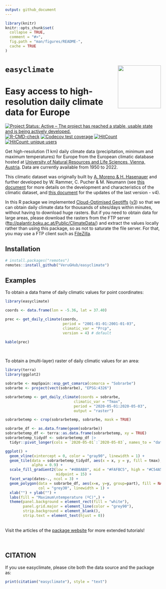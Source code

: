 ```yaml
---
output: github_document
---
```


<!-- README.md is generated from README.Rmd. Please edit that file -->

```r
library(knitr)
knitr::opts_chunk$set(
  collapse = TRUE,
  comment = "#>",
  fig.path = "man/figures/README-",
  cache = TRUE
)

```

# `easyclimate` <a href='https://verughub.github.io/easyclimate/'><img src="man/figures/easyclimate_logo_small.png" align="right" height="139"/></a>

# Easy access to high-resolution daily climate data for Europe

<!-- badges: start -->

[![Project Status: Active -- The project has reached a stable, usable state and is being actively developed.](https://www.repostatus.org/badges/latest/active.svg)](https://www.repostatus.org/#active) [![R-CMD-check](https://github.com/VeruGHub/easyclimate/actions/workflows/R-CMD-check.yaml/badge.svg)](https://github.com/VeruGHub/easyclimate/actions/workflows/R-CMD-check.yaml) [![Codecov test coverage](https://codecov.io/gh/VeruGHub/easyclimate/branch/master/graph/badge.svg)](https://codecov.io/gh/VeruGHub/easyclimate?branch=master) [![HitCount](https://hits.dwyl.com/VeruGHub/easyclimate.svg?style=flat-square)](http://hits.dwyl.com/VeruGHub/easyclimate) [![HitCount: unique users](https://hits.dwyl.com/VeruGHub/easyclimate.svg?style=flat-square&show=unique)](http://hits.dwyl.com/VeruGHub/easyclimate)

<!-- badges: end -->

Get high-resolution (1 km) daily climate data (precipitation, minimum and maximum temperatures) for Europe from the European climatic database hosted at [University of Natural Resources and Life Sciences, Vienna, Austria](https://boku.ac.at/en/wabo/waldbau/wir-ueber-uns/daten). Data are currently available from 1950 to 2022.

This climatic dataset was originally built by [A. Moreno & H. Hasenauer](https://doi.org/10.1002/joc.4436) and further developed by W. Rammer, C. Pucher & M. Neumann (see [this document](https://github.com/VeruGHub/easyclimate/tree/master/inst/Description_Evaluation_Validation_Downscaled_Climate_Data_v2.pdf) for more details on the development and characteristics of the climatic dataset, and [this document](https://doi.org/10.6084/m9.figshare.22962671.v1) for the updates of the last version - v4).

In this R package we implemented [Cloud-Optimised Geotiffs](https://www.cogeo.org/) ([v3](https://github.com/VeruGHub/easyclimate/blob/master/inst/Description_Evaluation_Validation_Downscaled_Climate_Data_v2.pdf)) so that we can obtain daily climate data for thousands of sites/days within minutes, without having to download huge rasters. But if you need to obtain data for large areas, please download the rasters from the FTP server (<ftp://palantir.boku.ac.at/Public/ClimateData/>) and extract the values locally rather than using this package, so as not to saturate the file server. For that, you may use a FTP client such as [FileZilla](https://filezilla-project.org/).

## Installation

``` r
# install.packages("remotes")
remotes::install_github("VeruGHub/easyclimate")
```

## Examples

To obtain a data frame of daily climatic values for point coordinates:

```r
library(easyclimate)

coords <- data.frame(lon = -5.36, lat = 37.40)

prec <- get_daily_climate(coords, 
                          period = "2001-01-01:2001-01-03", 
                          climatic_var = "Prcp",
                          version = 4) # default
```

```r
kable(prec)
```

<br>

To obtain a (multi-layer) raster of daily climatic values for an area:

```r
library(terra)
library(ggplot2)

sobrarbe <- mapSpain::esp_get_comarca(comarca = "Sobrarbe")
sobrarbe <- project(vect(sobrarbe), "EPSG:4326")

sobrarbetemp <- get_daily_climate(coords = sobrarbe,
                               climatic_var = "Tmax",
                               period = "2020-05-01:2020-05-03",
                               output = "raster")

sobrarbetemp <- crop(sobrarbetemp, sobrarbe, mask = TRUE)

sobrarbe_df <- as.data.frame(geom(sobrarbe))
sobrarbetemp_df <- terra::as.data.frame(sobrarbetemp, xy = TRUE)
sobrarbetemp_tidydf <- sobrarbetemp_df |> 
  tidyr::pivot_longer(cols = `2020-05-01`:`2020-05-03`, names_to = "dates", values_to = "tmax")

ggplot() +
  geom_vline(xintercept = 0, color = "gray90", linewidth = 1) +
  geom_tile(data = sobrarbetemp_tidydf, aes(x = x, y = y, fill = tmax),
            alpha = 0.9) +
  scale_fill_gradient2(low = "#4B8AB8", mid = "#FAFBC5", high = "#C54A52",
                       midpoint = 15) +
  facet_wrap(dates~., ncol = 3) +
  geom_polygon(data = sobrarbe_df, aes(x=x, y=y, group=part), fill = NA,
               col = "grey30", linewidth = 1) +
  xlab("") + ylab("") +
  labs(fill = "Maximum\ntemperature (ºC)",) +
  theme(panel.background = element_rect(fill = "white"),
        panel.grid.major = element_line(color = "grey90"),
        strip.background = element_blank(),
        strip.text = element_text(hjust = 0))
```

<br> Visit the articles of the [package website](https://verughub.github.io/easyclimate/) for more extended tutorials!

<br>

## CITATION

If you use easyclimate, please cite both the data source and the package as:

```r
print(citation("easyclimate"), style = "text")
```
